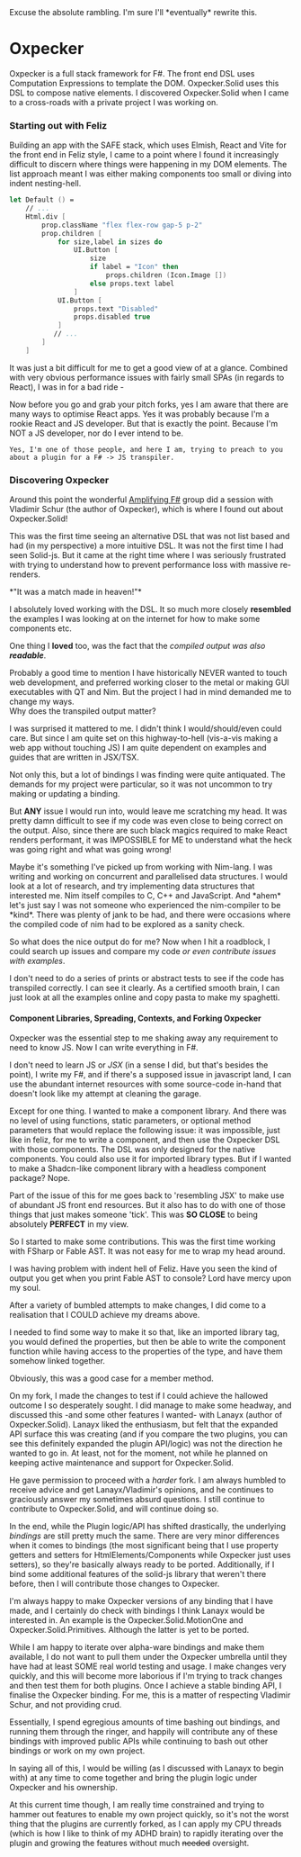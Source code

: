 ﻿<div class="text-muted-foreground px-8 text-sm justify-items-center">
    Excuse the absolute rambling. I'm sure I'll *eventually* rewrite this.
</div>

# Oxpecker

Oxpecker is a full stack framework for F#. The front end DSL uses Computation Expressions
to template the DOM. Oxpecker.Solid uses this DSL to compose native elements. I discovered Oxpecker.Solid
when I came to a cross-roads with a private project I was working on. 

### Starting out with Feliz

Building
an app with the SAFE stack, which uses Elmish, React and Vite for the front end in Feliz
style, I came to a point where I found it increasingly difficult to discern where things were happening in my DOM elements.
The list approach meant I was either making components too small or diving into
indent nesting-hell.

```fsharp title="Some of my early days Fable/Feliz code" caption="This is not bad, but it's such a small tedious example, and I already feel it's a bit obfuscated. Perhaps that's just me or my IDE theme"
let Default () =
    // ...
    Html.div [
        prop.className "flex flex-row gap-5 p-2"
        prop.children [
            for size,label in sizes do
                UI.Button [
                    size
                    if label = "Icon" then
                        props.children (Icon.Image []) 
                    else props.text label
                ]
            UI.Button [
                props.text "Disabled"
                props.disabled true
            ]
           // ...
        ]
    ]
```

It was just a bit difficult for me to get a good view of at a glance. Combined with very obvious performance issues
with fairly small SPAs (in regards to React), I was in for a bad ride -

<div class="text-sm text-muted-foreground p-8">
    Now before you go and grab your pitch forks, yes I am aware that there are many ways to optimise React apps. Yes it was probably
    because I'm a rookie React and JS developer. But that is exactly the point. Because I'm NOT a JS developer, nor do I ever intend
    to be. 
    
    Yes, I'm one of those people, and here I am, trying to preach to you about a plugin for a F# -> JS transpiler.
</div>

### Discovering Oxpecker

Around this point the wonderful [Amplifying F#](https://amplifyingfsharp.io/) group did a session with Vladimir Schur (the author of Oxpecker),
which is where I found out about Oxpecker.Solid!

This was the first time seeing an alternative DSL that was not list based and had (in my perspective) a more intuitive
DSL. It was not the first time I had seen Solid-js. But it came at the right time where I was seriously frustrated with
trying to understand how to prevent performance loss with massive re-renders.

<div class="px-8 text-muted-foreground">
*"It was a match made in heaven!"*
</div>

I absolutely loved working with the DSL. It so much more closely **resembled** the examples I was looking at on the internet
for how to make some components etc.

One thing I **loved** too, was the fact that the *compiled output was also ***readable****.

<div class="px-8 text-muted-foreground text-sm">
    Probably a good time to mention I have historically NEVER wanted to touch web development, and preferred working closer
    to the metal or making GUI executables with QT and Nim. But the project I had in mind demanded me to change my ways.
</div>
<div class="text-muted-foreground text-md font-bold px-8">
Why does the transpiled output matter?
</div>

I was surprised it mattered to me. I didn't think I would/should/even could care. But since I am quite set on this
highway-to-hell (vis-a-vis making a web app without touching JS) I am quite dependent on examples and guides that
are written in JSX/TSX. 

Not only this, but a lot of bindings I was finding were quite antiquated. The demands for my project were particular,
so it was not uncommon to try making or updating a binding.

But **ANY** issue I would run into, would leave me scratching my head. It was pretty damn difficult to see if my code was
even close to being correct on the output. Also, since there are such black magics required to make React renders performant,
it was IMPOSSIBLE for ME to understand what the heck was going right and what was going wrong!

<div class="text-muted-foreground text-sm px-8">
    Maybe it's something I've picked up from working with Nim-lang. I was writing and working on concurrent and parallelised
    data structures. I would look at a lot of research, and try implementing data structures that interested me. Nim itself 
    compiles to C, C++ and JavaScript. And *ahem* let's just say I was not someone who experienced the nim-compiler to be
    *kind*. There was plenty of jank to be had, and there were occasions where the compiled code of nim had to be explored
    as a sanity check.
</div>

So what does the nice output do for me? Now when I hit a roadblock, I could search up issues and compare my code _or even contribute issues with examples_.

I don't need to do a series of prints or abstract tests to see if the code has transpiled correctly. I can see it clearly.
As a certified smooth brain, I can just look at all the examples online and copy pasta to make my spaghetti.

#### Component Libraries, Spreading, Contexts, and Forking Oxpecker

Oxpecker was the essential step to me shaking away any requirement to need to know JS. Now I can write everything in F#.

I don't need to learn JS or *JSX* (in a sense I did, but that's besides the point), I write my F#, and if there's a supposed
issue in javascript land, I can use the abundant internet resources with some source-code in-hand that doesn't look like my attempt at cleaning
the garage.

Except for one thing. I wanted to make a component library. And there was no level of using functions, static parameters, or
optional method parameters that would replace the following issue: it was impossible, just like in feliz, for me to write
a component, and then use the Oxpecker DSL with those components. The DSL was only designed for the native components.
You could also use it for imported library types. But if I wanted to make a Shadcn-like component library with a headless
component package? Nope.

Part of the issue of this for me goes back to 'resembling JSX' to make use of abundant JS front end resources. But it also
has to do with one of those things that just makes someone 'tick'. This was __SO CLOSE__ to being absolutely __PERFECT__ in my
view.

So I started to make some contributions. This was the first time working with FSharp or Fable AST. It was not easy for me
to wrap my head around.

<div class="text-muted-foreground text-sm px-8">
    I was having problem with indent hell of Feliz. Have you seen the kind of output you get when you print Fable AST
    to console? Lord have mercy upon my soul.
</div>

After a variety of bumbled attempts to make changes, I did come to a realisation that I COULD achieve my dreams above.

I needed to find some way to make it so that, like an imported library tag, you would defined the properties, but then
be able to write the component function while having access to the properties of the type, and have them somehow linked
together.

Obviously, this was a good case for a member method.

On my fork, I made the changes to test if I could achieve the hallowed outcome I so desperately sought. I did manage to make
some headway, and discussed this -and some other features I wanted- with Lanayx (author of Oxpecker.Solid). Lanayx liked
the enthusiasm, but felt that the expanded API surface this was creating (and if you compare the two plugins, you can see
this definitely expanded the plugin API/logic) was not the direction he wanted to go in. At least, not for the moment, not
while he planned on keeping active maintenance and support for Oxpecker.Solid.

He gave permission to proceed with a *harder* fork. I am always humbled
to receive advice and get Lanayx/Vladimir's opinions, and he continues to graciously answer my sometimes absurd questions.
I still continue to contribute to Oxpecker.Solid, and will continue doing so.

In the end, while the Plugin logic/API has shifted drastically, the underlying *bindings* are still pretty much the same.
There are very minor differences when it comes to bindings (the most significant being that I use property getters and setters
for HtmlElements/Components while Oxpecker just uses setters), so they're basically always ready to be ported. Additionally, if I
bind some additional features of the solid-js library that weren't there before, then I will contribute those changes to Oxpecker.

I'm always happy to make Oxpecker versions of any binding that I have made, and I certainly do check with
bindings I think Lanayx would be interested in. An example is the Oxpecker.Solid.MotionOne and Oxpecker.Solid.Primitives. 
Although the latter is yet to be ported.

<div class="text-muted-foreground text-sm px-8">
    While I am happy to iterate over alpha-ware bindings and make them available, I do not want to pull them under the
    Oxpecker umbrella until they have had at least SOME real world testing and usage. I make changes very quickly, and
    this will become more laborious if I'm trying to track changes and then test them for both plugins. Once I achieve a
    stable binding API, I finalise the Oxpecker binding. For me, this is a matter of respecting Vladimir Schur, and not
    providing crud.
</div>


Essentially, I spend egregious amounts of time bashing out bindings, and running them through the ringer, and happily will
contribute any of these bindings with improved public APIs while continuing to bash out other bindings or work on my own
project.

In saying all of this, I would be willing (as I discussed with Lanayx to begin with) at any time to come together and bring
the plugin logic under Oxpecker and his ownership.

At this current time though, I am really time constrained and trying to hammer out features to enable my own project quickly, so it's not the
worst thing that the plugins are currently forked, as I can apply my CPU threads (which is how I like to think
of my ADHD brain) to rapidly iterating over the plugin and growing the features without much ~~needed~~ oversight.
